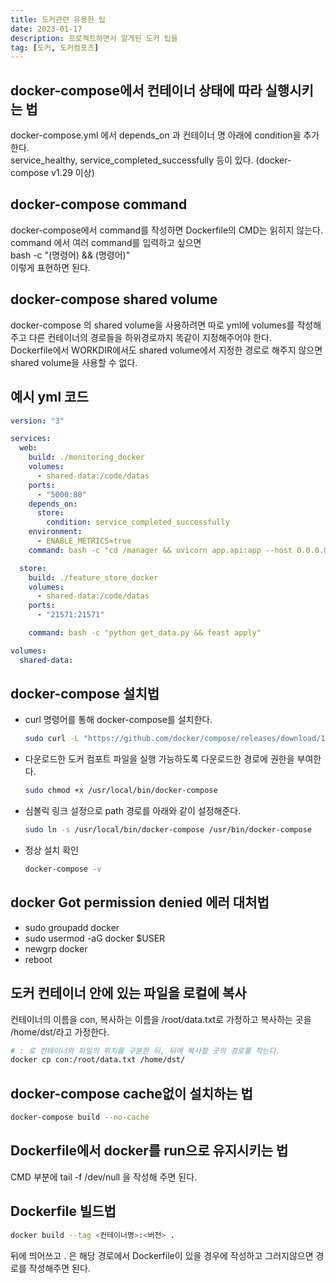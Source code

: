 ```yaml
---
title: 도커관련 유용한 팁
date: 2023-01-17
description: 프로젝트하면서 알게된 도커 팁들
tag: [도커, 도커컴포즈]
---
```


## docker-compose에서 컨테이너 상태에 따라 실행시키는 법  
docker-compose.yml 에서 depends_on 과 컨테이너 명 아래에 condition을 추가한다.  
service_healthy, service_completed_successfully 등이 있다. (docker-compose v1.29 이상)  
  
## docker-compose command  
docker-compose에서 command를 작성하면 Dockerfile의 CMD는 읽히지 않는다.  
command 에서 여러 command를 입력하고 싶으면  
bash -c "(명령어) && (명령어)"  
이렇게 표현하면 된다.  

## docker-compose shared volume  
docker-compose 의 shared volume을 사용하려면 따로 yml에 volumes를 작성해주고 다른 컨테이너의 경로들을 하위경로까지 똑같이 지정해주어야 한다.  
Dockerfile에서 WORKDIR에서도 shared volume에서 지정한 경로로 해주지 않으면 shared volume을 사용할 수 없다.  
  
## 예시 yml 코드  
```yaml
version: "3"

services:
  web:
    build: ./monitoring_docker
    volumes:
      - shared-data:/code/datas
    ports:
      - "5000:80"
    depends_on:
      store:
        condition: service_completed_successfully
    environment:
      - ENABLE_METRICS=true
    command: bash -c "cd /manager && uvicorn app.api:app --host 0.0.0.0 --port 80"

  store:
    build: ./feature_store_docker
    volumes:
      - shared-data:/code/datas
    ports:
      - "21571:21571"

    command: bash -c "python get_data.py && feast apply"

volumes:
  shared-data:
```
  
  
## docker-compose 설치법  
- curl 명령어를 통해 docker-compose를 설치한다.  
  ```bash
  sudo curl -L "https://github.com/docker/compose/releases/download/1.27.4/docker-compose-$(uname -s)-$(uname -m)" -o /usr/local/bin/docker-compose
  ```
- 다운로드한 도커 컴포트 파일을 실행 가능하도록 다운로드한 경로에 권한을 부여한다.  
  ```bash
  sudo chmod +x /usr/local/bin/docker-compose
  ```
- 심볼릭 링크 설정으로 path 경로를 아래와 같이 설정해준다.  
  ```bash
  sudo ln -s /usr/local/bin/docker-compose /usr/bin/docker-compose
  ```
- 정상 설치 확인
  ```bash
  docker-compose -v
  ```
  
## docker Got permission denied 에러 대처법
- sudo groupadd docker
- sudo usermod -aG docker $USER
- newgrp docker
- reboot
  
## 도커 컨테이너 안에 있는 파일을 로컬에 복사
컨테이너의 이름을 con, 복사하는 이름을 /root/data.txt로 가정하고 복사하는 곳을 /home/dst/라고 가정한다.  
```bash
# : 로 컨테이너와 파일의 위치를 구분한 뒤, 뒤에 복사할 곳의 경로를 적는다.
docker cp con:/root/data.txt /home/dst/
```
  
## docker-compose cache없이 설치하는 법
```bash
docker-compose build --no-cache
```
  
## Dockerfile에서 docker를 run으로 유지시키는 법
CMD 부분에 tail -f /dev/null 을 작성해 주면 된다.  
  
## Dockerfile 빌드법
```bash
docker build --tag <컨테이너명>:<버전> .
```
뒤에 띄어쓰고 . 은 해당 경로에서 Dockerfile이 있을 경우에 작성하고 그러지않으면 경로를 작성해주면 된다.  
